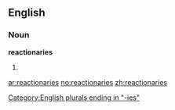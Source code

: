 ==English==

===Noun===
'''reactionaries'''

# {{plural of|[[reactionary]]}}

[[Category:English plurals ending in "-ies"]]

[[ar:reactionaries]]
[[no:reactionaries]]
[[zh:reactionaries]]